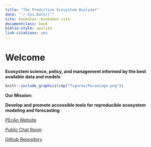 ```yaml
--- 
title: "The Predictive Ecosystem Analyzer"
date: "`r Sys.Date()`"
site: bookdown::bookdown_site
documentclass: book
biblio-style: apalike
link-citations: yes
---
```


# Welcome {-}

**Ecosystem science, policy, and management informed by the best available data and models**

```r
knitr::include_graphics(rep("figures/PecanLogo.png"))
```


**Our Mission:**


**Develop and promote accessible tools for reproducible ecosystem modeling and forecasting**



[PEcAn Website](http://pecanproject.github.io/)

[Public Chat Room](https://join.slack.com/t/pecanproject/shared_invite/enQtMzkyODUyMjQyNTgzLTYyZTZiZWQ4NGE1YWU3YWIyMTVmZjEyYzA3OWJhYTZmOWQwMDkwZGU0Mjc4Nzk0NGYwYTIyM2RiZmMyNjg5MTE)

[Github Repository](https://github.com/PecanProject/pecan)

<html>
<head>
<style>
.page-inner{max-width:80% !important;}
</style>
</head>
</html> 

